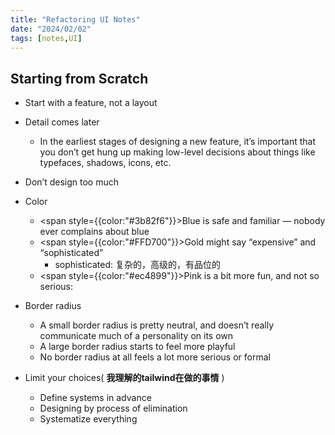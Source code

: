 ```yaml
---
title: "Refactoring UI Notes"
date: "2024/02/02"
tags: [notes,UI]
---
```


## Starting from Scratch

- Start with a feature, not a layout
- Detail comes later
  - In the earliest stages of designing a new feature, it’s important that you don’t
get hung up making low-level decisions about things like typefaces,
shadows, icons, etc.
- Don’t design too much
- Color
  - <span style={{color:"#3b82f6"}}>Blue</span> is safe and familiar — nobody ever complains about blue
  - <span style={{color:"#FFD700"}}>Gold</span> might say “expensive” and “sophisticated”
    - sophisticated: 复杂的，高级的，有品位的
  - <span style={{color:"#ec4899"}}>Pink</span> is a bit more fun, and not so serious:
- Border radius
  - A small border radius is pretty neutral, and doesn’t really communicate much of a personality on its own
  - A large border radius starts to feel more playful
  - No border radius at all feels a lot more serious or formal

- Limit your choices( **我理解的tailwind在做的事情** )
  - Define systems in advance
  - Designing by process of elimination
  - Systematize everything
